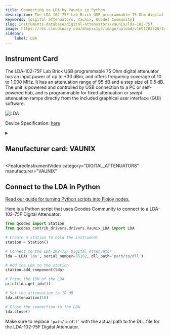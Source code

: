 ```yaml
---
title: Connecting to LDA by Vaunix in Python
description: The LDA-102-75F Lab Brick USB programmable 75 Ohm digital attenuator has an input power of up to +30 dBm, and offers frequency coverage of 10 to 1,000 MHz. It has an attenuation range of 95 dB and a step size of 0.5 dB. The unit is powered and controlled by USB connection to a PC or self-powered hub, and is programmable for fixed attenuation or swept attenuation ramps directly from the included graphical user interface (GUI) software.
keywords: [digital attenuators, Vaunix, QCodes Community] 
slug: instruments-database/digital-attenuators/vaunix/lda-102-75f 
image: https://res.cloudinary.com/dhopxs1y3/image/upload/v1691782520/Instruments/Digital%20Attenuator/LDA-302P-HN/LDA-302P-HN.png
sidebar:
    label: LDA 
---
```



## Instrument Card

The LDA-102-75F Lab Brick USB programmable 75 Ohm digital attenuator has an input power of up to +30 dBm, and offers frequency coverage of 10 to 1,000 MHz. It has an attenuation range of 95 dB and a step size of 0.5 dB. The unit is powered and controlled by USB connection to a PC or self-powered hub, and is programmable for fixed attenuation or swept attenuation ramps directly from the included graphical user interface (GUI) software.

![LDA](https://res.cloudinary.com/dhopxs1y3/image/upload/v1691782520/Instruments/Digital%20Attenuator/LDA-302P-HN/LDA-302P-HN.png)

Device Specification: [here](https://vaunix.com/resources/digital%20attenuators-datasheet.pdf)

<details style={{ marginTop: "15px"}}>
<summary><h2 style={{display:'inline'}}>Manufacturer card: VAUNIX</h2></summary>

![VAUNIX](https://res.cloudinary.com/dhopxs1y3/image/upload/v1692125985/Instruments/Vendor%20Logos/Vaunix.png)

Vaunix Technology Corp. designs, manufactures, and services RF and microwave test equipment and digital radio communications products. Utilizing our deep RF and software engineering expertise, rooted in microwave radio and wireless equipment repair and testing, Vaunix developed the Lab Brick® family of electronic test products, which set a new standard for cost, size, and simplicity of wireless testing devices. Powered by a USB connection and controlled by easy-to-use, graphical-user-interface (GUI) software, Lab Bricks have been designed to meet the needs of wireless engineers and technicians who want to create flexible, customized system solutions either in the lab or in the field. We 've expanded our Lab Brick® family of electronic test products to include Attenuator Matrix solutions that double as Wireless [Handover Test Systems](https://vaunix.com/handover-test-systems/) to give our test technicians and product engineers the advanced capability to solve unique wireless _handover _testing challenges and bring affordability, functionality, reliability and simplicity to the microwave test bench.

- Headquarters: USA
- Yearly Revenue (millions, USD): 5
- Vendor Website: [here](https://vaunix.com/)

</details>


<FeaturedInstrumentVideo
  category="DIGITAL_ATTENUATORS"
  manufacturer="VAUNIX"
></FeaturedInstrumentVideo>

## Connect to the LDA in Python

[Read our guide for turning Python scripts into Flojoy nodes.](https://docs.flojoy.ai/contribution/blocks/custom-flojoy-block/)


<Tabs>

<TabItem value="Flojoy" label="Flojoy" className="flojoy-instrument-tabs">

<NodeCardCollection category='DIGITAL_ATTENUATORS' manufacturer='VAUNIX'></NodeCardCollection>

</TabItem>
<TabItem value="QCodes Community" label="QCodes Community">

Here is a Python script that uses Qcodes Community to connect to a LDA-102-75F Digital Attenuator:

```python
from qcodes import Station
from qcodes_contrib_drivers.drivers.Vaunix_LDA import LDA

# Create a station to hold the instrument
station = Station()

# Connect to the LDA-102-75F Digital Attenuator
lda = LDA('lda', serial_number=55102, dll_path='path/to/dll')

# Add the LDA to the station
station.add_component(lda)

# Print the IDN of the LDA
print(lda.get_idn())

# Set the attenuation to 10 dB
lda.attenuation(10)

# Close the connection to the LDA
lda.close()
```

Make sure to replace `'path/to/dll'` with the actual path to the DLL file for the LDA-102-75F Digital Attenuator.

</TabItem>
</Tabs>